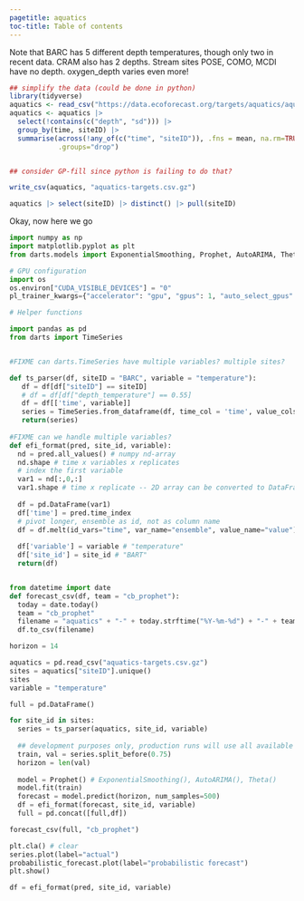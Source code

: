 ```yaml
---
pagetitle: aquatics
toc-title: Table of contents
---
```




Note that BARC has 5 different depth temperatures, though only two in recent data. CRAM also has 2 depths.  Stream sites POSE, COMO, MCDI have no depth.  oxygen_depth varies even more!

```r
## simplify the data (could be done in python)
library(tidyverse)
aquatics <- read_csv("https://data.ecoforecast.org/targets/aquatics/aquatics-targets.csv.gz") 
aquatics <- aquatics |> 
  select(!contains(c("depth", "sd"))) |> 
  group_by(time, siteID) |> 
  summarise(across(!any_of(c("time", "siteID")), .fns = mean, na.rm=TRUE),
            .groups="drop")


## consider GP-fill since python is failing to do that?

write_csv(aquatics, "aquatics-targets.csv.gz")

aquatics |> select(siteID) |> distinct() |> pull(siteID)
```


Okay, now here we go


``` python
import numpy as np
import matplotlib.pyplot as plt
from darts.models import ExponentialSmoothing, Prophet, AutoARIMA, Theta

# GPU configuration
import os
os.environ["CUDA_VISIBLE_DEVICES"] = "0"
pl_trainer_kwargs={"accelerator": "gpu", "gpus": 1, "auto_select_gpus": True} 
```


``` python
# Helper functions

import pandas as pd
from darts import TimeSeries


#FIXME can darts.TimeSeries have multiple variables? multiple sites?

def ts_parser(df, siteID = "BARC", variable = "temperature"):
   df = df[df["siteID"] == siteID]
   # df = df[df["depth_temperature"] == 0.55]
   df = df[['time', variable]]
   series = TimeSeries.from_dataframe(df, time_col = 'time', value_cols = variable, fill_missing_dates = True, freq = 'D')
   return(series)
 
#FIXME can we handle multiple variables?
def efi_format(pred, site_id, variable):
  nd = pred.all_values() # numpy nd-array
  nd.shape # time x variables x replicates
  # index the first variable
  var1 = nd[:,0,:]
  var1.shape # time x replicate -- 2D array can be converted to DataFrame
  
  df = pd.DataFrame(var1)
  df['time'] = pred.time_index
  # pivot longer, ensemble as id, not as column name
  df = df.melt(id_vars="time", var_name="ensemble", value_name="value")
  
  df['variable'] = variable # "temperature"
  df['site_id'] = site_id # "BART"
  return(df)


from datetime import date
def forecast_csv(df, team = "cb_prophet"):
  today = date.today()
  team = "cb_prophet"
  filename = "aquatics" + "-" + today.strftime("%Y-%m-%d") + "-" + team +  ".csv.gz"
  df.to_csv(filename)

```


``` python
horizon = 14

aquatics = pd.read_csv("aquatics-targets.csv.gz")
sites = aquatics["siteID"].unique()
sites
variable = "temperature"

full = pd.DataFrame()

for site_id in sites:
  series = ts_parser(aquatics, site_id, variable)
  
  ## development purposes only, production runs will use all available data
  train, val = series.split_before(0.75)
  horizon = len(val)
  
  model = Prophet() # ExponentialSmoothing(), AutoARIMA(), Theta()
  model.fit(train)
  forecast = model.predict(horizon, num_samples=500)
  df = efi_format(forecast, site_id, variable)
  full = pd.concat([full,df])

forecast_csv(full, "cb_prophet")
```


``` python
plt.cla() # clear
series.plot(label="actual")
probabilistic_forecast.plot(label="probabilistic forecast")
plt.show()
```




``` python


df = efi_format(pred, site_id, variable)
```


``` python

```


